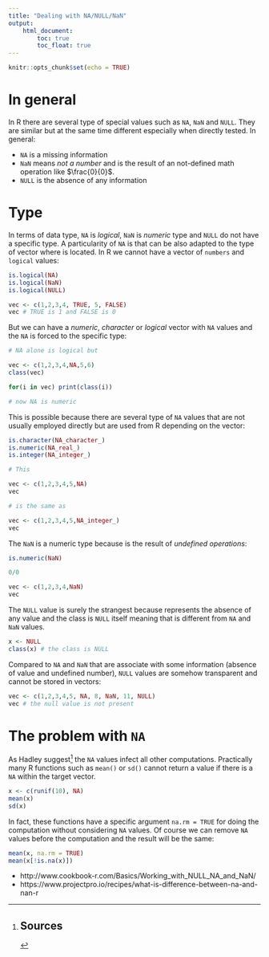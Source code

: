 ```yaml
---
title: "Dealing with NA/NULL/NaN"
output: 
    html_document:
        toc: true
        toc_float: true
---
```


```r
knitr::opts_chunk$set(echo = TRUE)
```

# In general

In R there are several type of special values such as `NA`, `NaN` and `NULL`. They are similar but at the same time different especially when directly tested. In general:

- `NA` is a missing information
- `NaN` means *not a number* and is the result of an not-defined math operation like $\frac{0}{0}$.
- `NULL` is the absence of any information

# Type

In terms of data type, `NA` is *logical*, `NaN` is *numeric* type and `NULL` do not have a specific type. A particularity of `NA` is that can be also adapted to the type of vector where is located. In R we cannot have a vector of `numbers` and `logical` values:

```r
is.logical(NA)
is.logical(NaN)
is.logical(NULL)

vec <- c(1,2,3,4, TRUE, 5, FALSE)
vec # TRUE is 1 and FALSE is 0
```

But we can have a *numeric*, *character* or *logical* vector with `NA` values and the `NA` is forced to the specific type:

```r
# NA alone is logical but

vec <- c(1,2,3,4,NA,5,6)
class(vec)

for(i in vec) print(class(i))

# now NA is numeric
```

This is possible because there are several type of `NA` values that are not usually employed directly but are used from R depending on the vector:

```r
is.character(NA_character_)
is.numeric(NA_real_)
is.integer(NA_integer_)

# This

vec <- c(1,2,3,4,5,NA)
vec

# is the same as

vec <- c(1,2,3,4,5,NA_integer_)
vec
```

The `NaN` is a numeric type because is the result of *undefined operations*:

```r
is.numeric(NaN)

0/0

vec <- c(1,2,3,4,NaN)
vec
```

The `NULL` value is surely the strangest because represents the absence of any value and the class is `NULL` itself meaning that is different from `NA` and `NaN` values.

```r
x <- NULL
class(x) # the class is NULL
```
Compared to `NA` and `NaN` that are associate with some information (absence of value and undefined number), `NULL` values are somehow transparent and cannot be stored in vectors:

```r
vec <- c(1,2,3,4,5, NA, 8, NaN, 11, NULL)
vec # the null value is not present
```

# The problem with `NA`

As Hadley suggest[^na_hadley] the `NA` values infect all other computations. Practically many R functions such as `mean()` or `sd()` cannot return a value if there is a `NA` within the target vector.

```r
x <- c(runif(10), NA)
mean(x)
sd(x)
```

In fact, these functions have a specific argument `na.rm = TRUE` for doing the computation without considering `NA` values. Of course we can remove `NA` values before the computation and the result will be the same:

```r
mean(x, na.rm = TRUE)
mean(x[!is.na(x)])
```

[^na_hadley]: 

# Sources

- http://www.cookbook-r.com/Basics/Working_with_NULL_NA_and_NaN/
- https://www.projectpro.io/recipes/what-is-difference-between-na-and-nan-r